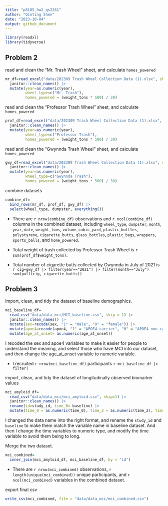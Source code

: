 ```yaml
---
title: "p8105_hw2_qs2261"
author: "Qinting Shen"
date: "2023-10-04"
output: github_document
---
```


```r
library(readxl)
library(tidyverse)
```

## Problem 2

read and clean the "Mr. Trash Wheel" sheet, and calculate `homes_powered`

```r
mr_df=read_excel("data/202309 Trash Wheel Collection Data (1).xlsx", sheet = 1, range = "A2:N586", col_names = TRUE) |> 
  janitor::clean_names() |> 
  mutate(year=as.numeric(year),
         wheel_type=c("Mr. Trash"),
         homes_powered = (weight_tons * 500) / 30)
```


read and clean the "Professor Trash Wheel" sheet, and calculate `homes_powered`

```r
prof_df=read_excel("data/202309 Trash Wheel Collection Data (1).xlsx", sheet = 2, range = "A2:M108", col_names = TRUE) |> 
  janitor::clean_names() |> 
  mutate(year=as.numeric(year),
         wheel_type=c("Professor Trash"),
         homes_powered = (weight_tons * 500) / 30)

```


read and clean the "Gwynnda Trash Wheel" sheet, and calculate `homes_powered`

```r
gwy_df=read_excel("data/202309 Trash Wheel Collection Data (1).xlsx", sheet = 4, range = "A2:L157", col_names = TRUE) |> 
  janitor::clean_names() |> 
  mutate(year=as.numeric(year),
         wheel_type=c("Gwynnda Trash"),
         homes_powered = (weight_tons * 500) / 30)

```

combine datasets

```r
combine_df=
  bind_rows(mr_df, prof_df, gwy_df) |> 
  select(wheel_type, dumpster, everything())
```

* There are `r nrow(combine_df)` observations and `r ncol(combine_df)` columns in the combined dataset, including `wheel_type`, `dumpster`, `month`, `year`, `date`, `weight_tons`, `volume_cubic_yard`, `plastic_bottles`, `polystyrene`, `cigarette_butts`, `glass_bottles`, `plastic_bags`, `wrappers`, `sports_balls`, and `home_powered`.

* Total weight of trash collected by Professor Trash Wheel is `r sum(prof_df$weight_tons)`.

* Total number of cigarette butts collected by Gwynnda in July of 2021 is 
`r cig=gwy_df |> filter(year=="2021") |> filter(month=="July") sum(pull(cig, cigarette_butts))` 

## Problem 3

Import, clean, and tidy the dataset of baseline demographics.

```r
mci_baseline_df=
  read_csv("data/data_mci/MCI_baseline.csv", skip = 1) |> 
  janitor::clean_names() |> 
  mutate(sex=recode(sex, "1" = "male", "0" = "female")) |> 
  mutate(apoe4=recode(apoe4, "1" = "APOE4 carrier", "0" = "APOE4 non-carrier")) |> filter(age_at_onset !=".") |> 
  mutate(age_at_onset= as.numeric(age_at_onset))
```

I recoded the sex and apoe4 variables to make it easier for people to understand the meaning, and select those who have MCI into our dataset, and then change the age_at_onset variable to numeric variable.

* I recruited `r nrow(mci_baseline_df)` participants
`r mci_baseline_df |> filter(`


import, clean, and tidy the dataset of longitudinally observed biomarker values

```r
mci_amyloid_df=
  read_csv("data/data_mci/mci_amyloid.csv", skip=1) |> 
  janitor::clean_names() |> 
  rename(id=study_id, time_0= baseline) |> 
  mutate(time_0 = as.numeric(time_0), time_2 = as.numeric(time_2), time_4 = as.numeric(time_4), time_6 = as.numeric(time_6), time_8 = as.numeric(time_8)) |> pivot_longer(time_0:time_8, names_to = "years_elapsed_since_baseline", values_to = "amyloid_42_40_ratio", names_prefix = "time_")
```

I changed the data name into the right format, and rename the `study_id` and `baseline` to make them match the variable name in baseline dataset. And then I change the time variables to numeric type, and modify the time variable to avoid them being to long.

Merge the two dataset.

```r
mci_combined=
  inner_join(mci_amyloid_df, mci_baseline_df, by = "id")
```

* There are `r nrow(mci_combined)` observations, `r length(unique(mci_combined))` unique participants, and `r ncol(mci_combined)` variables in the combined dataset.


export final csv
```r
write_csv(mci_combined, file = "data/data_mci/mci_combined.csv")
```


